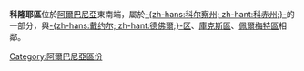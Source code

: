 {{expand|time=2007-09-26T20:11:21Z}}
{{Infomation of Subdivisions|
Map=Image:AlbaniaKolonje.png|
MapSize=100px|
Nation=阿爾巴尼亞|
enNation=Albania|
Lang=[[阿爾巴尼亞語|阿爾巴尼亞語]]|
oName=Kolonjës|
Lv=區|
Capital=[[爱尔塞克|爱尔塞克]]|
tArea=805|
tPop=17,000|
PopYear=2004|
ISOcode=AL-ER|
}}

'''科隆耶區'''位於[[阿爾巴尼亞|阿爾巴尼亞]]東南端，屬於[[科赤州|-{zh-hans:科尔察州; zh-hant:科赤州;}-]]的一部分，與[[德佛爾區|-{zh-hans:戴约尔; zh-hant:德佛爾;}-区]]、[[庫克斯區|庫克斯區]]、[[佩爾梅特區|佩爾梅特區]]相鄰。

{{Districts of Albania}}

[[Category:阿爾巴尼亞區份|Category:阿爾巴尼亞區份]]